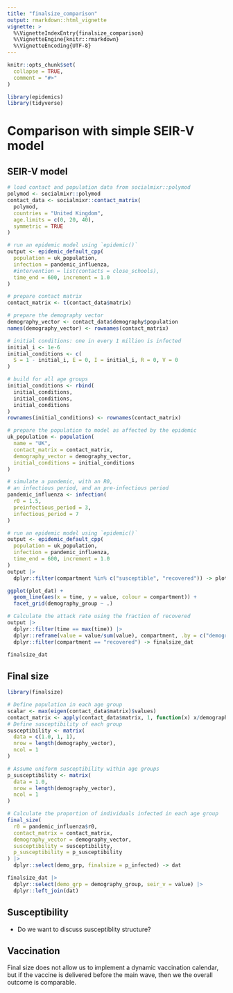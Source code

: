 ```yaml
---
title: "finalsize_comparison"
output: rmarkdown::html_vignette
vignette: >
  %\VignetteIndexEntry{finalsize_comparison}
  %\VignetteEngine{knitr::rmarkdown}
  %\VignetteEncoding{UTF-8}
---
```


```r
knitr::opts_chunk$set(
  collapse = TRUE,
  comment = "#>"
)
```

```r
library(epidemics)
library(tidyverse)
```

# Comparison with simple SEIR-V model

## SEIR-V model

```r
# load contact and population data from socialmixr::polymod
polymod <- socialmixr::polymod
contact_data <- socialmixr::contact_matrix(
  polymod,
  countries = "United Kingdom",
  age.limits = c(0, 20, 40),
  symmetric = TRUE
)

# run an epidemic model using `epidemic()`
output <- epidemic_default_cpp(
  population = uk_population,
  infection = pandemic_influenza,
  #intervention = list(contacts = close_schools),
  time_end = 600, increment = 1.0
)

# prepare contact matrix
contact_matrix <- t(contact_data$matrix)

# prepare the demography vector
demography_vector <- contact_data$demography$population
names(demography_vector) <- rownames(contact_matrix)

# initial conditions: one in every 1 million is infected
initial_i <- 1e-6
initial_conditions <- c(
  S = 1 - initial_i, E = 0, I = initial_i, R = 0, V = 0
)

# build for all age groups
initial_conditions <- rbind(
  initial_conditions,
  initial_conditions,
  initial_conditions
)
rownames(initial_conditions) <- rownames(contact_matrix)

# prepare the population to model as affected by the epidemic
uk_population <- population(
  name = "UK",
  contact_matrix = contact_matrix,
  demography_vector = demography_vector,
  initial_conditions = initial_conditions
)

# simulate a pandemic, with an R0,
# an infectious period, and an pre-infectious period
pandemic_influenza <- infection(
  r0 = 1.5,
  preinfectious_period = 3,
  infectious_period = 7
)

# run an epidemic model using `epidemic()`
output <- epidemic_default_cpp(
  population = uk_population,
  infection = pandemic_influenza,
  time_end = 600, increment = 1.0
)
output |>
  dplyr::filter(compartment %in% c("susceptible", "recovered")) -> plot_dat

ggplot(plot_dat) +
  geom_line(aes(x = time, y = value, colour = compartment)) +
  facet_grid(demography_group ~ .)
```

```r
# Calculate the attack rate using the fraction of recovered
output |>
  dplyr::filter(time == max(time)) |>
  dplyr::reframe(value = value/sum(value), compartment, .by = c("demography_group")) |>
  dplyr::filter(compartment == "recovered") -> finalsize_dat

finalsize_dat
```

## Final size

```r
library(finalsize)

# Define population in each age group
scalar <- max(eigen(contact_data$matrix)$values)
contact_matrix <- apply(contact_data$matrix, 1, function(x) x/demography_vector)/scalar
# Define susceptibility of each group
susceptibility <- matrix(
  data = c(1.0, 1, 1),
  nrow = length(demography_vector),
  ncol = 1
)

# Assume uniform susceptibility within age groups
p_susceptibility <- matrix(
  data = 1.0,
  nrow = length(demography_vector),
  ncol = 1
)

# Calculate the proportion of individuals infected in each age group
final_size(
  r0 = pandemic_influenza$r0,
  contact_matrix = contact_matrix,
  demography_vector = demography_vector,
  susceptibility = susceptibility,
  p_susceptibility = p_susceptibility
) |>
  dplyr::select(demo_grp, finalsize = p_infected) -> dat

finalsize_dat |>
  dplyr::select(demo_grp = demography_group, seir_v = value) |>
  dplyr::left_join(dat)
```

## Susceptibility

- Do we want to discuss susceptiblity structure?

## Vaccination

Final size does not allow us to implement a dynamic vaccination calendar, but if the vaccine is delivered before the main wave, then we the overall outcome is comparable. 
